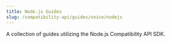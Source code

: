 ---
title: Node.js Guides
slug: /compatibility-api/guides/voice/nodejs
---

A collection of guides utilizing the Node.js Compatibility API SDK.

<DocCardList />

